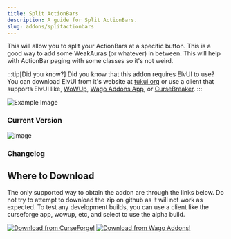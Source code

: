 ```yaml
---
title: Split ActionBars
description: A guide for Split ActionBars.
slug: addons/splitactionbars
---
```



<Background />

This will allow you to split your ActionBars at a specific button. This is a good way to add some WeakAuras (or whatever) in between. This will help with ActionBar paging with some classes so it's not weird.

:::tip[Did you know?]
Did you know that this addon requires ElvUI to use? You can download ElvUI from it's website at [tukui.org](https://tukui.org/elvui) or use a client that supports ElvUI like, [WoWUp](https://wowup.io/), [Wago Addons App](https://addons.wago.io/app), or [CurseBreaker](https://github.com/AcidWeb/CurseBreaker).
:::

<img src="https://cdn-images.repoocreforged.dev/SplitActionBars/Config_Example.png" alt="Example Image" />

### Current Version
<img src="https://img.shields.io/github/v/tag/repooc/ElvUI_SplitActionBars?style=for-the-badge&label=%20&color=A330C9" alt="image" data-zoom-off />

### Changelog
<Changelog />

## Where to Download
The only supported way to obtain the addon are through the links below. Do not try to attempt to download the zip on github as it will not work as expected. To test any development builds, you can use a client like the curseforge app, wowup, etc, and select to use the alpha build.

<FluidGrid minColumnWidth="20rem">
  <a href="https://www.curseforge.com/wow/addons/elvui-split-actionbars"><img src="/images/CurseForgeBanner.png" alt="Download from CurseForge!" data-zoom-off /></a>
  <a href="https://addons.wago.io/addons/elvui-splitactionbars"><img src="/images/WagoBanner.png" alt="Download from Wago Addons!" data-zoom-off /></a>
</FluidGrid>
